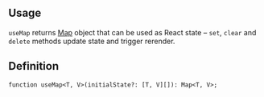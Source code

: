 

## Usage

`useMap` returns [Map](https://developer.mozilla.org/en-US/docs/Web/JavaScript/Reference/Global_Objects/Map)
object that can be used as React state – `set`, `clear` and `delete` methods update state and trigger rerender.

<Demo data={HooksDemos.useMapUsage} />

## Definition

```tsx
function useMap<T, V>(initialState?: [T, V][]): Map<T, V>;
```
